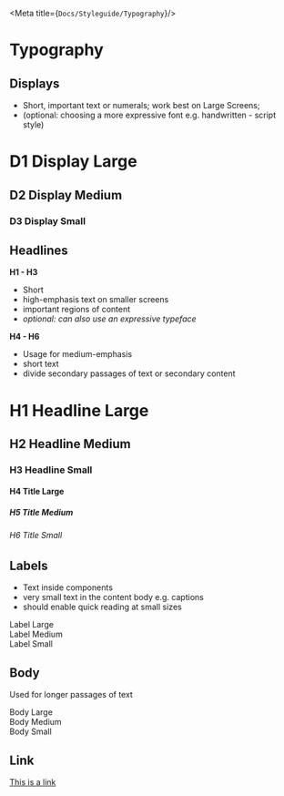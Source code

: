 
<Meta title={`Docs/Styleguide/Typography`}/>

# Typography

## Displays

 * Short, important text or numerals; work best on Large Screens;
 * (optional: choosing a more expressive font e.g. handwritten - script style)

<h1 class="display">
  D1 Display Large
</h1>
  <h2 class="display">
  D2 Display Medium
</h2>
  <h3 class="display">
  D3 Display Small
</h3>


## Headlines

**H1 - H3**
- Short
- high-emphasis text on smaller screens
- important regions of content
- _optional: can also use an expressive  typeface_

**H4 - H6**
- Usage for medium-emphasis
- short text
- divide secondary passages of text or secondary content

<h1>
  H1 Headline Large
</h1>
    <h2>
  H2 Headline Medium
</h2>
    <h3>
  H3 Headline Small
</h3>
    <h4>
  H4 Title Large
</h4>
    <h5>
  H5 Title Medium
</h5>
    <h6>
  H6 Title Small
</h6>


## Labels
- Text inside components
- very small text in the content body e.g. captions
- should enable quick reading at small sizes

<div class="label-l">
  Label Large
</div>
<div class="label-m">
  Label Medium
</div>
<div class="label-s">
  Label Small
</div>


## Body

Used for longer passages of text

<div class="body-l">
  Body Large
</div>
<div class="body-m">
  Body Medium
</div>
<div class="body-s">
  Body Small
</div>

## Link
<a href="#">This is a link</a>
